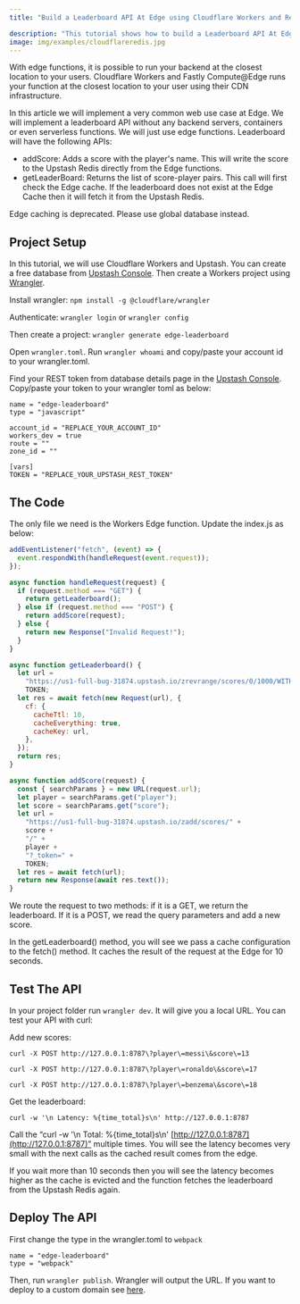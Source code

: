 ```yaml
---
title: "Build a Leaderboard API At Edge using Cloudflare Workers and Redis"

description: "This tutorial shows how to build a Leaderboard API At Edge using Cloudflare Workers and Redis."
image: img/examples/cloudflareredis.jpg
---
```


With edge functions, it is possible to run your backend at the closest location
to your users. Cloudflare Workers and Fastly Compute@Edge runs your function at
the closest location to your user using their CDN infrastructure.

In this article we will implement a very common web use case at Edge. We will
implement a leaderboard API without any backend servers, containers or even
serverless functions. We will just use edge functions. Leaderboard will have the
following APIs:

- addScore: Adds a score with the player's name. This will write the score to
  the Upstash Redis directly from the Edge functions.
- getLeaderBoard: Returns the list of score-player pairs. This call will first
  check the Edge cache. If the leaderboard does not exist at the Edge Cache then
  it will fetch it from the Upstash Redis.

<Info>Edge caching is deprecated. Please use global database instead.</Info>

## Project Setup

In this tutorial, we will use Cloudflare Workers and Upstash. You can create a
free database from [Upstash Console](https://console.upstash.com). Then create a
Workers project using
[Wrangler](https://developers.cloudflare.com/workers/get-started/guide).

Install wrangler: `npm install -g @cloudflare/wrangler`

Authenticate: `wrangler login` or `wrangler config`

Then create a project: `wrangler generate edge-leaderboard`

Open `wrangler.toml`. Run `wrangler whoami` and copy/paste your account id to
your wrangler.toml.

Find your REST token from database details page in the
[Upstash Console](https://console.upstash.com). Copy/paste your token to your
wrangler toml as below:

```
name = "edge-leaderboard"
type = "javascript"

account_id = "REPLACE_YOUR_ACCOUNT_ID"
workers_dev = true
route = ""
zone_id = ""

[vars]
TOKEN = "REPLACE_YOUR_UPSTASH_REST_TOKEN"
```

## The Code

The only file we need is the Workers Edge function. Update the index.js as
below:

```javascript
addEventListener("fetch", (event) => {
  event.respondWith(handleRequest(event.request));
});

async function handleRequest(request) {
  if (request.method === "GET") {
    return getLeaderboard();
  } else if (request.method === "POST") {
    return addScore(request);
  } else {
    return new Response("Invalid Request!");
  }
}

async function getLeaderboard() {
  let url =
    "https://us1-full-bug-31874.upstash.io/zrevrange/scores/0/1000/WITHSCORES/?_token=" +
    TOKEN;
  let res = await fetch(new Request(url), {
    cf: {
      cacheTtl: 10,
      cacheEverything: true,
      cacheKey: url,
    },
  });
  return res;
}

async function addScore(request) {
  const { searchParams } = new URL(request.url);
  let player = searchParams.get("player");
  let score = searchParams.get("score");
  let url =
    "https://us1-full-bug-31874.upstash.io/zadd/scores/" +
    score +
    "/" +
    player +
    "?_token=" +
    TOKEN;
  let res = await fetch(url);
  return new Response(await res.text());
}
```

We route the request to two methods: if it is a GET, we return the leaderboard.
If it is a POST, we read the query parameters and add a new score.

In the getLeaderboard() method, you will see we pass a cache configuration to
the fetch() method. It caches the result of the request at the Edge for 10
seconds.

## Test The API

In your project folder run `wrangler dev`. It will give you a local URL. You can
test your API with curl:

Add new scores:

```shell
curl -X POST http://127.0.0.1:8787\?player\=messi\&score\=13

curl -X POST http://127.0.0.1:8787\?player\=ronaldo\&score\=17

curl -X POST http://127.0.0.1:8787\?player\=benzema\&score\=18
```

Get the leaderboard:

```shell
curl -w '\n Latency: %{time_total}s\n' http://127.0.0.1:8787
```

Call the “curl -w '\n Total: %{time_total}s\n'
[http://127.0.0.1:8787](http://127.0.0.1:8787)” multiple times. You will see the
latency becomes very small with the next calls as the cached result comes from
the edge.

If you wait more than 10 seconds then you will see the latency becomes higher as
the cache is evicted and the function fetches the leaderboard from the Upstash
Redis again.

## Deploy The API

First change the type in the wrangler.toml to `webpack`

```
name = "edge-leaderboard"
type = "webpack"
```

Then, run `wrangler publish`. Wrangler will output the URL. If you want to
deploy to a custom domain see
[here](https://developers.cloudflare.com/workers/get-started/guide#optional-configure-for-deploying-to-a-registered-domain).
